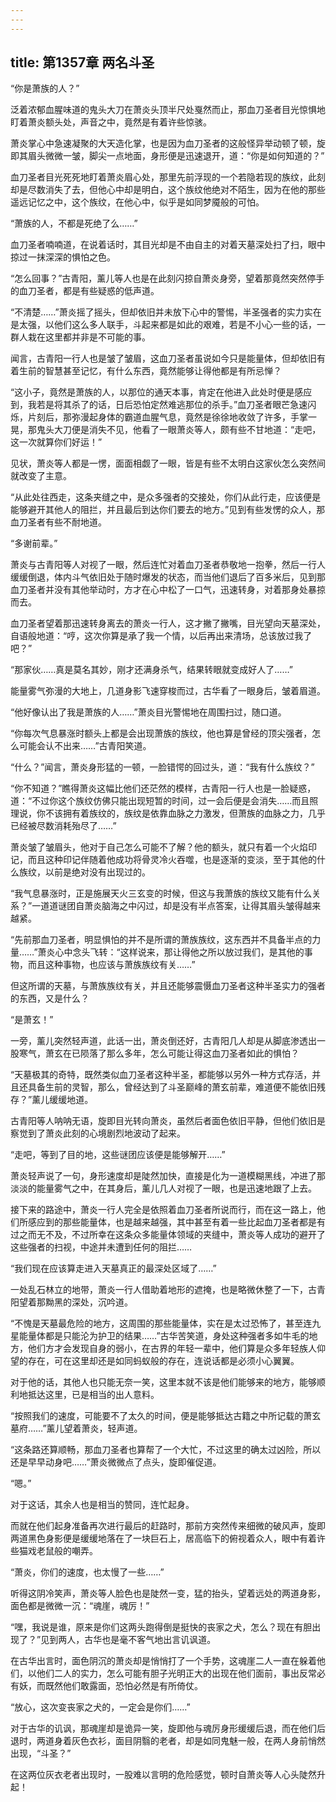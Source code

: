 ```yaml
---
---
---
```

title: 第1357章 两名斗圣
---



“你是萧族的人？”

泛着浓郁血腥味道的鬼头大刀在萧炎头顶半尺处戛然而止，那血刀圣者目光惊惧地盯着萧炎额头处，声音之中，竟然是有着许些惊骇。

萧炎掌心中急速凝聚的大天造化掌，也是因为血刀圣者的这般怪异举动顿了顿，旋即其眉头微微一皱，脚尖一点地面，身形便是迅速退开，道：“你是如何知道的？”

血刀圣者目光死死地盯着萧炎眉心处，那里先前浮现的一个若隐若现的族纹，此刻却是尽数消失了去，但他心中却是明白，这个族纹他绝对不陌生，因为在他的那些遥远记忆之中，这个族纹，在他心中，似乎是如同梦魇般的可怕。

“萧族的人，不都是死绝了么……”

血刀圣者喃喃道，在说着话时，其目光却是不由自主的对着天墓深处扫了扫，眼中掠过一抹深深的惧怕之色。

“怎么回事？”古青阳，薰儿等人也是在此刻闪掠自萧炎身旁，望着那竟然突然停手的血刀圣者，都是有些疑惑的低声道。

“不清楚……”萧炎摇了摇头，但却依旧并未放下心中的警惕，半圣强者的实力实在是太强，以他们这么多人联手，斗起来都是如此的艰难，若是不小心一些的话，一群人栽在这里都并非是不可能的事。

闻言，古青阳一行人也是皱了皱眉，这血刀圣者虽说如今只是能量体，但却依旧有着生前的智慧甚至记忆，有什么东西，竟然能够让得他都是有所忌惮？

“这小子，竟然是萧族的人，以那位的通天本事，肯定在他进入此处时便是感应到，我若是将其杀了的话，日后恐怕定然难逃那位的杀手。”血刀圣者眼芒急速闪烁，片刻后，那弥漫起身体的霸道血腥气息，竟然是徐徐地收敛了许多，手掌一晃，那鬼头大刀便是消失不见，他看了一眼萧炎等人，颇有些不甘地道：“走吧，这一次就算你们好运！”

见状，萧炎等人都是一愣，面面相觑了一眼，皆是有些不太明白这家伙怎么突然间就改变了主意。

“从此处往西走，这条夹缝之中，是众多强者的交接处，你们从此行走，应该便是能够避开其他人的阻拦，并且最后到达你们要去的地方。”见到有些发愣的众人，那血刀圣者有些不耐地道。

“多谢前辈。”

萧炎与古青阳等人对视了一眼，然后连忙对着血刀圣者恭敬地一抱拳，然后一行人缓缓倒退，体内斗气依旧处于随时爆发的状态，而当他们退后了百多米后，见到那血刀圣者并没有其他举动时，方才在心中松了一口气，迅速转身，对着那身处暴掠而去。

血刀圣者望着那迅速转身离去的萧炎一行人，这才撇了撇嘴，目光望向天墓深处，自语般地道：“哼，这次你算是承了我一个情，以后再出来清场，总该放过我了吧？”

“那家伙……真是莫名其妙，刚才还满身杀气，结果转眼就变成好人了……”

能量雾气弥漫的大地上，几道身影飞速穿梭而过，古华看了一眼身后，皱着眉道。

“他好像认出了我是萧族的人……”萧炎目光警惕地在周围扫过，随口道。

“你每次气息暴涨时额头上都是会出现萧族的族纹，他也算是曾经的顶尖强者，怎么可能会认不出来……”古青阳笑道。

“什么？”闻言，萧炎身形猛的一顿，一脸错愕的回过头，道：“我有什么族纹？”

“你不知道？”瞧得萧炎这幅比他们还茫然的模样，古青阳一行人也是一脸疑惑，道：“不过你这个族纹仿佛只能出现短暂的时间，过一会后便是会消失……而且照理说，你不该拥有着族纹的，族纹是依靠血脉之力激发，但萧族的血脉之力，几乎已经被尽数消耗殆尽了……”

萧炎皱了皱眉头，他对于自己怎么可能不了解？他的额头，就只有着一个火焰印记，而且这种印记伴随着他成功将骨灵冷火吞噬，也是逐渐的变淡，至于其他的什么族纹，以前是绝对没有出现过的。

“我气息暴涨时，正是施展天火三玄变的时候，但这与我萧族的族纹又能有什么关系？”一道道谜团自萧炎脑海之中闪过，却是没有半点答案，让得其眉头皱得越来越紧。

“先前那血刀圣者，明显惧怕的并不是所谓的萧族族纹，这东西并不具备半点的力量……”萧炎心中念头飞转：“这样说来，那让得他之所以放过我们，是其他的事物，而且这种事物，也应该与萧族族纹有关……”

但这所谓的天墓，与萧族族纹有关，并且还能够震慑血刀圣者这种半圣实力的强者的东西，又是什么？

“是萧玄！”

一旁，薰儿突然轻声道，此话一出，萧炎倒还好，古青阳几人却是从脚底渗透出一股寒气，萧玄在已陨落了那么多年，怎么可能让得这血刀圣者如此的惧怕？

“天墓极其的奇特，既然类似血刀圣者这种半圣，都能够以另外一种方式存活，并且还具备生前的灵智，那么，曾经达到了斗圣巅峰的萧玄前辈，难道便不能依旧残存？”薰儿缓缓地道。

古青阳等人呐呐无语，旋即目光转向萧炎，虽然后者面色依旧平静，但他们依旧是察觉到了萧炎此刻的心境剧烈地波动了起来。

“走吧，等到了目的地，这些谜团应该便是能够解开……”

萧炎轻声说了一句，身形速度却是陡然加快，直接是化为一道模糊黑线，冲进了那淡淡的能量雾气之中，在其身后，薰儿几人对视了一眼，也是迅速地跟了上去。

接下来的路途中，萧炎一行人完全是依照着血刀圣者所说而行，而在这一路上，他们所感应到的那些能量体，也是越来越强，其中甚至有着一些比起血刀圣者都是有过之而无不及，不过所幸在这条众多能量体领域的夹缝中，萧炎等人成功的避开了这些强者的扫视，中途并未遭到任何的阻拦……

“我们现在应该算走进入天墓真正的最深处区域了……”

一处乱石林立的地带，萧炎一行人借助着地形的遮掩，也是略微休整了一下，古青阳望着那黝黑的深处，沉吟道。

“不愧是天墓最危险的地方，这周围的那些能量体，实在是太过恐怖了，甚至连九星能量体都是只能沦为护卫的结果……”古华苦笑道，身处这种强者多如牛毛的地方，他们方才会发现自身的弱小，在古界的年轻一辈中，他们算是众多年轻族人仰望的存在，可在这里却还是如同蚂蚁般的存在，连说话都是必须小心翼翼。

对于他的话，其他人也只能无奈一笑，这里本就不该是他们能够来的地方，能够顺利地抵达这里，已是相当的出人意料。

“按照我们的速度，可能要不了太久的时间，便是能够抵达古籍之中所记载的萧玄墓府……”薰儿望着萧炎，轻声道。

“这条路还算顺畅，那血刀圣者也算帮了一个大忙，不过这里的确太过凶险，所以还是早早动身吧……”萧炎微微点了点头，旋即催促道。

“嗯。”

对于这话，其余人也是相当的赞同，连忙起身。

而就在他们起身准备再次进行最后的赶路时，那前方突然传来细微的破风声，旋即两道黑色身影便是缓缓地落在了一块巨石上，居高临下的俯视着众人，眼中有着许些猫戏老鼠般的嘲弄。

“萧炎，你们的速度，也太慢了一些……”

听得这阴冷笑声，萧炎等人脸色也是陡然一变，猛的抬头，望着远处的两道身影，面色都是微微一沉：“魂崖，魂厉！”

“嘿，我说是谁，原来是你们这两头跑得倒是挺快的丧家之犬，怎么？现在有胆出现了？”见到两人，古华也是毫不客气地出言讥讽道。

在古华出言时，面色阴沉的萧炎却是悄悄打了一个手势，这魂崖二人一直在躲着他们，以他们二人的实力，怎么可能有胆子光明正大的出现在他们面前，事出反常必有妖，而既然他们敢露面，恐怕必然是有所倚仗。

“放心，这次变丧家之犬的，一定会是你们……”

对于古华的讥讽，那魂崖却是诡异一笑，旋即他与魂厉身形缓缓后退，而在他们后退时，两道身着灰色衣衫，面目阴翳的老者，却是如同鬼魅一般，在两人身前悄然出现，“斗圣？”

在这两位灰衣老者出现时，一股难以言明的危险感觉，顿时自萧炎等人心头陡然升起！